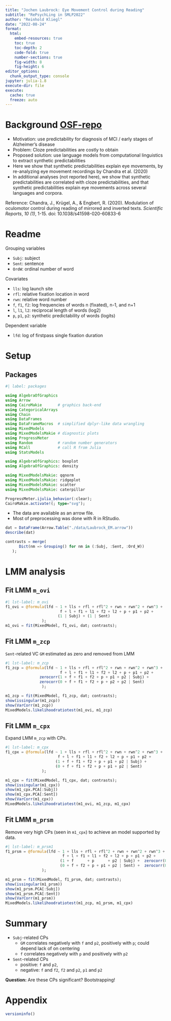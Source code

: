 ```yaml
---
title: "Jochen Laubrock: Eye Movement Control during Reading"
subtitle: "RePsychLing in SMLP2022"
author: "Reinhold Kliegl"
date: "2022-08-24"
format:
  html:
    embed-resources: true
    toc: true
    toc-depth: 2
    code-fold: true
    number-sections: true
    fig-width: 8
    fig-height: 6
editor_options:
  chunk_output_type: console
jupyter: julia-1.8
execute-dir: file
execute:
  cache: true
  freeze: auto
---
```


# Background [OSF-repo](https://osf.io/bmvrx/)

+ Motivation: use predictability for diagnosis of MCI / early stages of Alzheimer's disease
+ Problem: Cloze predictabilities are costly to obtain
+ Proposed solution: use language models from computational linguistics to extract synthetic predictabilities
+  Here we show that synthetic predictabilities explain eye movements, by re-analyzing eye movement recordings by Chandra et al. (2020)
+ In additional analyses (not reported here), we show that synthetic predictabilities are correlated with cloze predictabilities, and that synthetic predictabilities explain eye movements across several languages and corpora.

Reference: Chandra, J., Krügel, A., & Engbert, R. (2020). Modulation of oculomotor control during reading of mirrored and inverted texts. _Scientific Reports_, _10 (1)_, 1-15. doi: 10.1038/s41598-020-60833-6

# Readme

Grouping variables

+ `Subj`: subject
+ `Sent`: sentence
+ `OrdW`: ordinal number of word

Covariates

+ `lls`: log launch site
+ `rfl`: relative fixation location in word
+ `rwn`: relative word number
+ `f`, `f1`, `f2`: log frequencies of words n (fixated), n-1, and n+1
+ `l`, `l1`, `l2`: reciprocal length  of words (log2)
+ `p`, `p1`, `p2`: synthetic predictability of words (logits)

Dependent variable

+ `lfd`: log of firstpass single fixation duration

# Setup

## Packages

```julia
#| label: packages

using AlgebraOfGraphics
using Arrow
using CairoMakie       # graphics back-end
using CategoricalArrays
using Chain
using DataFrames
using DataFrameMacros  # simplified dplyr-like data wrangling
using MixedModels
using MixedModelsMakie # diagnostic plots
using ProgressMeter
using Random           # random number generators
using RCall            # call R from Julia
using StatsModels

using AlgebraOfGraphics: boxplot
using AlgebraOfGraphics: density

using MixedModelsMakie: qqnorm
using MixedModelsMakie: ridgeplot
using MixedModelsMakie: scatter
using MixedModelsMakie: caterpillar

ProgressMeter.ijulia_behavior(:clear);
CairoMakie.activate!(; type="svg");
```

+ The data are available as an arrow file.
+ Most of preprocessing was done with R in RStudio.

```julia
dat = DataFrame(Arrow.Table("./data/Laubrock_EM.arrow"))
describe(dat)

contrasts = merge(
      Dict(nm => Grouping() for nm in (:Subj, :Sent, :Ord_W))
   );
```

# LMM analysis

## Fit LMM `m_ovi`

```julia
#| lst-label: m_ovi
f1_ovi = @formula(lfd ~ 1 + lls + rfl + rfl^2 + rwn + rwn^2 + rwn^3 +
                        f + l + f1 + l1 + f2 + l2 + p + p1 + p2 +
                       (1 | Subj) + (1 | Sent)
                );
m1_ovi = fit(MixedModel, f1_ovi, dat; contrasts);
```

## Fit LMM `m_zcp`

`Sent`-related VC `GM` estimated as zero and removed from LMM

```julia
#| lst-label: m_zcp
f1_zcp = @formula(lfd ~ 1 + lls + rfl + rfl^2 + rwn + rwn^2 + rwn^3 +
                        f + l + f1 + l1 + f2 + l2 + p + p1 + p2 +
               zerocorr(1 + f + f1 + f2 + p + p1 + p2 | Subj) +
               zerocorr(0 + f + f1 + f2 + p + p2 + p2 | Sent)
                );

m1_zcp = fit(MixedModel, f1_zcp, dat; contrasts);
show(issingular(m1_zcp))
show(VarCorr(m1_zcp))
MixedModels.likelihoodratiotest(m1_ovi, m1_zcp)
```

## Fit LMM `m_cpx`

Expand LMM `m_zcp` with CPs.

```julia
#| lst-label: m_cpx
f1_cpx = @formula(lfd ~ 1 + lls + rfl + rfl^2 + rwn + rwn^2 + rwn^3 +
                       f + l + f1 + l1 + f2 + l2 + p + p1 + p2 +
                      (1 + f + f1 + f2 + p + p1 + p2 | Subj) +
                      (0 + f + f1 + f2 + p + p1 + p2 | Sent)
                );

m1_cpx = fit(MixedModel, f1_cpx, dat; contrasts);
show(issingular(m1_cpx))
show(m1_cpx.PCA[:Subj])
show(m1_cpx.PCA[:Sent])
show(VarCorr(m1_cpx))
MixedModels.likelihoodratiotest(m1_ovi, m1_zcp, m1_cpx)
```

## Fit LMM `m_prsm`

Remove very high CPs (seen in `m1_cpx`) to achieve an model supported by data.

```julia
#| lst-label: m_prsm1
f1_prsm = @formula(lfd ~ 1 + lls + rfl + rfl^2 + rwn + rwn^2 + rwn^3 +
                         f + l + f1 + l1 + f2 + l2 + p + p1 + p2 +
                        (1 + f      + p      + p2 | Subj) +  zerocorr(0 + f1 + f2 + p1 | Subj) +
                        (0 + f + f2 + p + p1 + p2 | Sent) +  zerocorr(0 + f1 | Sent)
                );

m1_prsm = fit(MixedModel, f1_prsm, dat; contrasts);
show(issingular(m1_prsm))
show(m1_prsm.PCA[:Subj])
show(m1_prsm.PCA[:Sent])
show(VarCorr(m1_prsm))
MixedModels.likelihoodratiotest(m1_zcp, m1_prsm, m1_cpx)
```

# Summary

+ `Subj`-related CPs
     +  `GM` correlates negatively with `f` and `p2`, positively with `p`; could depend lack of on centering
     +  `f`  correlates negatively with `p` and positively with `p2`
+ `Sent`-related CPs
     + positive: `f` and `p2`,
     + negative: `f` and `f2`,  `f2` and `p2`, `p1` and `p2`

**Question:** Are these CPs significant?  Bootstrapping!

# Appendix

```julia
versioninfo()
```
